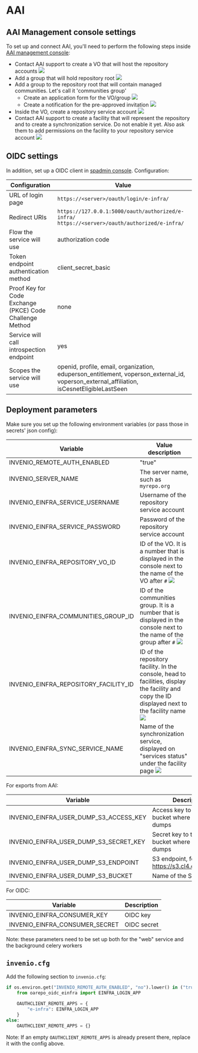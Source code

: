 # AAI

## AAI Management console settings

To set up and connect AAI, you'll need to perform the following 
steps inside [AAI management console](https://perun.e-infra.cz/): 

* Contact AAI support to create a VO that will host the repository accounts ![](./images/vo.png)
* Add a group that will hold repository root ![](./images/repogrp.png)
* Add a group to the repository root that will contain managed communities. Let's call it 'communities group'
  * Create an application form for the VO/group ![](./images/application_form.png)
  * Create a notification for the pre-approved invitation ![](./images/notifications.png)
* Inside the VO, create a repository service account ![](./images/create_service_account.png)
* Contact AAI support to create a facility that will represent the repository and to 
  create a synchronization service. Do not enable it yet. Also ask them to add permissions
  on the facility to your repository service account ![](./images/facility.png)

## OIDC settings

In addition, set up a OIDC client in [spadmin console](https://spadmin.e-infra.cz/).
Configuration:

| Configuration | Value |
|-----|------|
| URL of login page | `https://<server>/oauth/login/e-infra/` |
| Redirect URIs |  `https://127.0.0.1:5000/oauth/authorized/e-infra/` <br/> `https://<server>/oauth/authorized/e-infra/` |
| Flow the service will use | authorization code |
| Token endpoint authentication method | client_secret_basic |
| Proof Key for Code Exchange (PKCE) Code Challenge Method | none |
| Service will call introspection endpoint | yes |
| Scopes the service will use | openid, profile, email, organization, eduperson_entitlement, voperson_external_id, voperson_external_affiliation, isCesnetEligibleLastSeen |

## Deployment parameters

Make sure you set up the following environment variables (or pass those in secrets' json config):

| Variable | Value description |
|-----|------|
| INVENIO_REMOTE_AUTH_ENABLED | "true" |
| INVENIO_SERVER_NAME | The server name, such as `myrepo.org` |
| INVENIO_EINFRA_SERVICE_USERNAME | Username of the repository service account |
| INVENIO_EINFRA_SERVICE_PASSWORD | Password of the repository service account |
| INVENIO_EINFRA_REPOSITORY_VO_ID | ID of the VO. It is a number that is displayed in the console next to the name of the VO after `#` ![](./images/vo_id.png) |
| INVENIO_EINFRA_COMMUNITIES_GROUP_ID | ID of the communities group. It is a number that is displayed in the console next to the name of the group after `#` ![](./images/community_id.png) |
| INVENIO_EINFRA_REPOSITORY_FACILITY_ID | ID of the repository facility. In the console, head to facilities, display the facility and copy the ID displayed next to the facility name ![](./images/facility_id.png) |
| INVENIO_EINFRA_SYNC_SERVICE_NAME | Name of the synchronization service, displayed on "services status" under the facility page ![](./images/sync_service_name.png) |

For exports from AAI:

| Variable | Description |
|---|---|
| INVENIO_EINFRA_USER_DUMP_S3_ACCESS_KEY | Access key to the S3 bucket where AAI puts dumps |
| INVENIO_EINFRA_USER_DUMP_S3_SECRET_KEY | Secret key to the S3 bucket where AAI puts dumps |
| INVENIO_EINFRA_USER_DUMP_S3_ENDPOINT | S3 endpoint, for example https://s3.cl4.du.cesnet.cz |
| INVENIO_EINFRA_USER_DUMP_S3_BUCKET | Name of the S3 bucket |

For OIDC:

| Variable | Description |
|---|---|
| INVENIO_EINFRA_CONSUMER_KEY | OIDC key |
| INVENIO_EINFRA_CONSUMER_SECRET | OIDC secret |


Note: these parameters need to be set up both for the "web" service and the background celery workers

## `invenio.cfg`

Add the following section to `invenio.cfg`:

```python
if os.environ.get("INVENIO_REMOTE_AUTH_ENABLED", "no").lower() in ("true", "yes", "1"):
    from oarepo_oidc_einfra import EINFRA_LOGIN_APP

    OAUTHCLIENT_REMOTE_APPS = {
        "e-infra": EINFRA_LOGIN_APP
    }
else:
    OAUTHCLIENT_REMOTE_APPS = {}
```

Note: If an empty `OAUTHCLIENT_REMOTE_APPS` is already present there, replace it with 
the config above.


